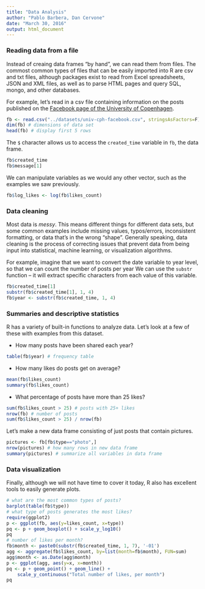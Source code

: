 ```yaml
---
title: "Data Analysis"
author: "Pablo Barbera, Dan Cervone"
date: "March 30, 2016"
output: html_document
---
```


### Reading data from a file

Instead of creaing data frames "by hand", we can read them from files. The commost common types of files that can be easily imported into R are csv and txt files, although packages exist to read from Excel spreadsheets, JSON and XML files, as well as to parse HTML pages and query SQL, mongo, and other databases.

For example, let's read in a csv file containing information on the posts published on the [Facebook page of the University of Copenhagen](https://www.facebook.com/UniversityOfCopenhagen).

```r
fb <- read.csv("../datasets/univ-cph-facebook.csv", stringsAsFactors=F) # double check working directory
dim(fb) # dimensions of data set
head(fb) # display first 5 rows
```

The `$` character allows us to access the `created_time` variable in `fb`, the data frame.


```r
fb$created_time
fb$message[1]
```

We can manipulate variables as we would any other vector, such as the examples we saw previously.
```r
fb$log_likes <- log(fb$likes_count)
```

### Data cleaning

Most data is *messy*. This means different things for different data sets, but some common examples include missing values, typos/errors, inconsistent formatting, or data that's in the wrong "shape". Generally speaking, data cleaning is the process of correcting issues that prevent data from being input into statistical, machine learning, or visualization algorithms.

For example, imagine that we want to convert the date variable to year level, so that we can count the number of posts per year We can use the `substr` function -- it will extract specific characters from each value of this variable.

```r
fb$created_time[1]
substr(fb$created_time[1], 1, 4)
fb$year <- substr(fb$created_time, 1, 4)
```

### Summaries and descriptive statistics

R has a variety of built-in functions to analyze data. Let's look at a few of these with examples from this dataset.

- How many posts have been shared each year?

```r
table(fb$year) # frequency table
```

- How many likes do posts get on average?

```r
mean(fb$likes_count)
summary(fb$likes_count)
```

- What percentage of posts have more than 25 likes?

```r
sum(fb$likes_count > 25) # posts with 25+ likes
nrow(fb) # number of posts
sum(fb$likes_count > 25) / nrow(fb)
```

Let's make a new data frame consisting of just posts that contain pictures.

```r
pictures <- fb[fb$type=="photo",]
nrow(pictures) # how many rows in new data frame
summary(pictures) # summarize all variables in data frame
```

### Data visualization

Finally, although we will not have time to cover it today, R also has excellent tools to easily generate  plots.

```r
# what are the most common types of posts?
barplot(table(fb$type))
# what type of posts generates the most likes?
require(ggplot2)
p <- ggplot(fb, aes(y=likes_count, x=type))
pq <- p + geom_boxplot() + scale_y_log10()
pq
# number of likes per month?
fb$month <- paste0(substr(fb$created_time, 1, 7), '-01')
agg <- aggregate(fb$likes_count, by=list(month=fb$month), FUN=sum)
agg$month <- as.Date(agg$month)
p <- ggplot(agg, aes(y=x, x=month))
pq <- p + geom_point() + geom_line() +
    scale_y_continuous("Total number of likes, per month")
pq

```
